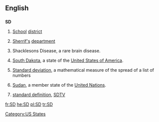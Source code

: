{{also|s.d.|.sd}}
==English==

==={{abbreviation}}===
'''SD'''

# [[school|School]] [[district]]
# {{police}} [[sheriff|Sherrif's]] [[department]]
# {{medical}} Shacklesons Disease, a rare brain disease.
# {{US}} [[South Dakota]], a state of the [[United States of America]].
# {{math}} [[standard deviation|Standard deviation]], a mathematical measure of the spread of a list of numbers
# [[Sudan]], a member state of the [[United Nations]].
# {{television}} [[standard definition]], [[SDTV]]

[[Category:US States]]

[[fr:SD]]
[[he:SD]]
[[pl:SD]]
[[tr:SD]]